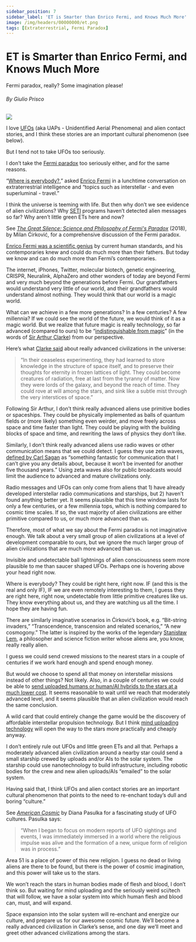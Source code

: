 ```yaml
---
sidebar_position: 7
sidebar_label: 'ET is Smarter than Enrico Fermi, and Knows Much More'
image: /img/headers/00000000/et.png
tags: [Extraterrestrial, Fermi Paradox]
---
```



# ET is Smarter than Enrico Fermi, and Knows Much More
<span class="doc-subtitle">Fermi paradox, really? Some imagination please!</span>

###### By Giulio Prisco
<ImgUp className="img-up" />
<div class="header"><img src={Header} /></div>
<ImgDown className="img-down" />

I love [UFOs](https://en.wikipedia.org/wiki/Unidentified_flying_object) (aka UAPs - Unidentified Aerial Phenomena) and alien contact stories, and I think these stories are an important cultural phenomenon (see below).

But I tend not to take UFOs too seriously.

I don’t take the [Fermi paradox](https://en.wikipedia.org/wiki/Fermi_paradox) too seriously either, and for the same reasons.

“[Where is everybody?](https://www.amazon.com/Great-Silence-Science-Philosophy-Paradox/dp/0199646309),” asked [Enrico Fermi](https://en.wikipedia.org/wiki/Enrico_Fermi) in a lunchtime conversation on extraterrestrial intelligence and “topics such as interstellar - and even superluminal - travel.”

I think the universe is teeming with life. But then why don’t we see evidence of alien civilizations? Why [SETI](https://en.wikipedia.org/wiki/Search_for_extraterrestrial_intelligence) programs haven’t detected alien messages so far? Why aren’t little green ETs here and now?

See _[The Great Silence: Science and Philosophy of Fermi's Paradox](https://www.amazon.com/Great-Silence-Science-Philosophy-Paradox/dp/0199646309)_ (2018), by Milan Ćirković, for a comprehensive discussion of the Fermi paradox.

[Enrico Fermi was a scientific genius](https://www.amazon.com/Pope-Physics-Enrico-Fermi-Atomic-ebook/dp/B01ERPCB1O/) by current human standards, and his contemporaries knew and could do much more than their fathers. But today we know and can do much more than Fermi’s contemporaries.

The internet, iPhones, Twitter, molecular biotech, genetic engineering, CRISPR, Neuralink, AlphaZero and other wonders of today are beyond Fermi and very much beyond the generations before Fermi. Our grandfathers would understand very little of our world, and their grandfathers would understand almost nothing. They would think that our world is a magic world.

What can we achieve in a few more generations? In a few centuries? A few millennia? If we could see the world of the future, we would think of it as a magic world. But we realize that future magic is really technology, so far advanced (compared to ours) to be “[indistinguishable from magic](https://en.wikipedia.org/wiki/Clarke%27s_three_laws)” (in the words of [Sir Arthur Clarke](https://en.wikipedia.org/wiki/Arthur_C._Clarke)) from our perspective.

Here’s what [Clarke said](https://en.wikipedia.org/wiki/2001:_A_Space_Odyssey_(novel)) about really advanced civilizations in the universe:

> “In their ceaseless experimenting, they had learned to store knowledge in the structure of space itself, and to preserve their thoughts for eternity in frozen lattices of light. They could become creatures of radiation, free at last from the tyranny of matter. Now they were lords of the galaxy, and beyond the reach of time. They could rove at will among the stars, and sink like a subtle mist through the very interstices of space.”

Following Sir Arthur, I don’t think really advanced aliens use primitive bodies or spaceships. They could be physically implemented as balls of quantum fields or (more likely) something even weirder, and move freely across space and time faster than light. They could be playing with the building blocks of space and time, and rewriting the laws of physics they don’t like.

Similarly, I don’t think really advanced aliens use radio waves or other communication means that we could detect. I guess they use zeta waves, [defined by Carl Sagan](https://www.amazon.com/Varieties-Scientific-Experience-Personal-Search-ebook/dp/B004IATCJI/) as “something fantastic for communication that I can’t give you any details about, because it won’t be invented for another five thousand years.” Using zeta waves also for public broadcasts would limit the audience to advanced and mature civilizations only.

Radio messages and UFOs can only come from aliens that 1) have already developed interstellar radio communications and starships, but 2) haven’t found anything better yet. It seems plausible that this time window lasts for only a few centuries, or a few millennia tops, which is nothing compared to cosmic time scales. If so, the vast majority of alien civilizations are either primitive compared to us, or much more advanced than us.

Therefore, most of what we say about the Fermi paradox is not imaginative enough. We talk about a very small group of alien civilizations at a level of development comparable to ours, but we ignore the much larger group of alien civilizations that are much more advanced than us.

Invisible and undetectable ball lightnings of alien consciousness seem more plausible to me than saucer shaped UFOs. Perhaps one is hovering above your head right now.

Where is everybody? They could be right here, right now. IF (and this is the real and only IF), IF we are even remotely interesting to them, I guess they are right here, right now, undetectable from little primitive creatures like us. They know everything about us, and they are watching us all the time. I hope they are having fun.

There are similarly imaginative scenarios in Ćirković’s book, e.g. “Bit-string invaders,” “Transcendence, transcension and related scenarios,” “A new cosmogony.” The latter is inspired by the works of the legendary [Stanisław Lem](https://en.wikipedia.org/wiki/Stanis%C5%82aw_Lem), a philosopher and science fiction writer whose aliens are, you know, really really alien.

I guess we could send crewed missions to the nearest stars in a couple of centuries if we work hard enough and spend enough money.

But would we choose to spend all that money on interstellar missions instead of other things? Not likely. Also, in a couple of centuries we could be able to [send uploaded humans or human/AI hybrids to the stars at a much lower cost](https://gizmodo.com/why-we-should-send-uploaded-astronauts-on-interstellar-5968280). It seems reasonable to wait until we reach that moderately advanced level, and it seems plausible that an alien civilization would reach the same conclusion.

A wild card that could entirely change the game would be the discovery of affordable interstellar propulsion technology. But I think [mind uploading technology](https://en.wikipedia.org/wiki/Mind_uploading) will open the way to the stars more practically and cheaply anyway.

I don’t entirely rule out UFOs and little green ETs and all that. Perhaps a moderately advanced alien civilization around a nearby star could send a small starship crewed by uploads and/or AIs to the solar system. The starship could use nanotechnology to build infrastructure, including robotic bodies for the crew and new alien uploads/AIs “emailed” to the solar system.

Having said that, I think UFOs and alien contact stories are an important cultural phenomenon that points to the need to re-enchant today’s dull and boring “culture.”

See _[American Cosmic](https://www.amazon.com/gp/product/B07LFL7QMG/)_ by Diana Pasulka for a fascinating study of UFO cultures. Pasulka says:

> “When I began to focus on modern reports of UFO sightings and events, I was immediately immersed in a world where the religious impulse was alive and the formation of a new, unique form of religion was in process.”

Area 51 is a place of power of this new religion. I guess no dead or living aliens are there to be found, but there is the power of cosmic imagination, and this power will take us to the stars.

We won’t reach the stars in human bodies made of flesh and blood, I don’t think so. But waiting for mind uploading and the seriously weird sci/tech that will follow, we have a solar system into which human flesh and blood can, must, and will expand.

Space expansion into the solar system will re-enchant and energize our culture, and prepare us for our awesome cosmic future. We’ll become a really advanced civilization in Clarke’s sense, and one day we’ll meet and greet other advanced civilizations among the stars.

